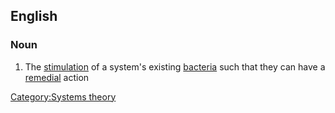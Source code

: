 ==English==

===Noun===
{{wikipedia}}
{{en-noun}}

#{{biology}} The [[stimulation]] of a system's existing [[bacteria]] such that they can have a [[remedial]] action

[[Category:Systems theory]]